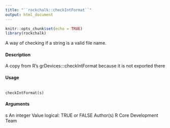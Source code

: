 ```yaml
---
title: "``rockchalk::checkIntFormat``"
output: html_document
---
```


```r
knitr::opts_chunk$set(echo = TRUE)
library(rockchalk)
```

 A way of checking if a string is a valid file name.

#### Description

A copy from R's grDevices:::checkIntFormat because it is not exported there

#### Usage
<pre><code>
checkIntFormat(s)
</code></pre>
#### Arguments

s An integer
Value
logical: TRUE or FALSE
Author(s)
R Core Development Team

